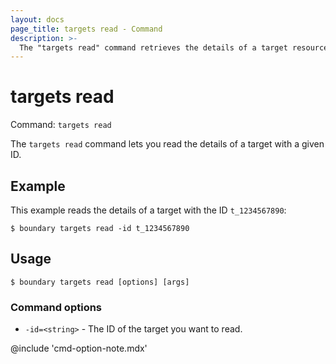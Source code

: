 ```yaml
---
layout: docs
page_title: targets read - Command
description: >-
  The "targets read" command retrieves the details of a target resource.
---
```


# targets read

Command: `targets read`

The `targets read` command lets you read the details of a target with a given ID.

## Example

This example reads the details of a target with the ID `t_1234567890`:

```shell-session
$ boundary targets read -id t_1234567890
```

## Usage

<CodeBlockConfig hideClipboard>

```shell-session
$ boundary targets read [options] [args]
```

</CodeBlockConfig>

### Command options

- `-id=<string>` - The ID of the target you want to read.

@include 'cmd-option-note.mdx'